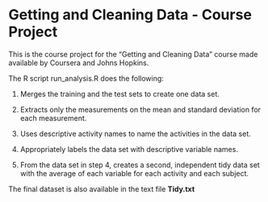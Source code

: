 
# Getting and Cleaning Data - Course Project


This is the course project for the "Getting and Cleaning Data" course made available by Coursera and Johns Hopkins.

The R script run_analysis.R does the following:

1. Merges the training and the test sets to create one data set.

2. Extracts only the measurements on the mean and standard deviation for each measurement.

3. Uses descriptive activity names to name the activities in the data set.

4. Appropriately labels the data set with descriptive variable names.

5. From the data set in step 4, creates a second, independent tidy data set with the average of each variable for each activity and each subject.

The final dataset is also available in the text file **Tidy.txt**